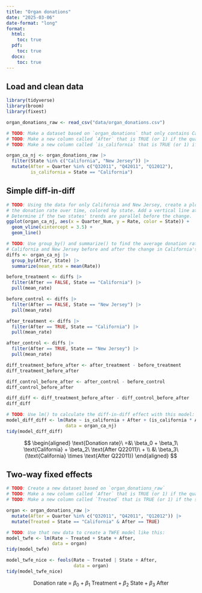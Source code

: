 ```yaml
---
title: "Organ donations"
date: "2025-03-06"
date-format: "long"
format:
  html:
    toc: true
  pdf:
    toc: true
  docx:
    toc: true
---
```


## Load and clean data

```r
library(tidyverse)
library(broom)
library(fixest)

organ_donations_raw <- read_csv("data/organ_donations.csv")
```

```r
# TODO: Make a dataset based on `organ_donations` that only contains California and New Jersey
# TODO: Make a new column called `After` that is TRUE (or 1) if the quarter is Q32011, Q42011, or Q12012 (or if Quarter_num is 4, 5, or 6)
# TODO: Make a new column called `is_california` that is TRUE (or 1) if the state is California

organ_ca_nj <- organ_donations_raw |> 
  filter(State %in% c("California", "New Jersey")) |> 
  mutate(After = Quarter %in% c("Q32011", "Q42011", "Q12012"),
         is_california = State == "California")
```


## Simple diff-in-diff

```r
# TODO: Using the data for only California and New Jersey, create a plot that shows
# the donation rate over time, colored by state. Add a vertical line at Q22011 (or Quarter_num = 3).
# Determine if the two states' trends are parallel before the change.
ggplot(organ_ca_nj, aes(x = Quarter_Num, y = Rate, color = State)) + 
  geom_vline(xintercept = 3.5) +
  geom_line()
```

```r
# TODO: Use group_by() and summarize() to find the average donation rate in
# California and New Jersey before and after the change in California's policy
diffs <- organ_ca_nj |>
  group_by(After, State) |>
  summarize(mean_rate = mean(Rate))

before_treatment <- diffs |>
  filter(After == FALSE, State == "California") |>
  pull(mean_rate)

before_control <- diffs |>
  filter(After == FALSE, State == "New Jersey") |>
  pull(mean_rate)

after_treatment <- diffs |>
  filter(After == TRUE, State == "California") |>
  pull(mean_rate)

after_control <- diffs |>
  filter(After == TRUE, State == "New Jersey") |>
  pull(mean_rate)

diff_treatment_before_after <- after_treatment - before_treatment
diff_treatment_before_after

diff_control_before_after <- after_control - before_control
diff_control_before_after

diff_diff <- diff_treatment_before_after - diff_control_before_after
diff_diff
```

```r
# TODO: Use lm() to calculate the diff-in-diff effect with this model:
model_diff_diff <- lm(Rate ~ is_california + After + (is_california * After), 
                      data = organ_ca_nj)
tidy(model_diff_diff)
```

$$
\begin{aligned}
\text{Donation rate}\ =&\ \beta_0 + \beta_1\ \text{California} + \beta_2\ \text{After Q22011}\ + \\
&\ \beta_3\ (\text{California} \times \text{After Q22011})
\end{aligned}
$$


## Two-way fixed effects

```r
# TODO: Create a new dataset based on `organ_donations_raw` 
# TODO: Make a new column called `After` that is TRUE (or 1) if the quarter is Q32011, Q42011, or Q12012 (or if Quarter_num is 4, 5, or 6)
# TODO: Make a new column called `Treated` that is TRUE (or 1) if the state is California and After is TRUE/1

organ <- organ_donations_raw |> 
  mutate(After = Quarter %in% c("Q32011", "Q42011", "Q12012")) |> 
  mutate(Treated = State == "California" & After == TRUE)
```

```r
# TODO: Use that new data to create a TWFE model like this:
model_twfe <- lm(Rate ~ Treated + State + After, 
                 data = organ)
tidy(model_twfe)

model_twfe_nice <- feols(Rate ~ Treated | State + After,
                         data = organ)
tidy(model_twfe_nice)
```

$$
\text{Donation rate}\ =\ \beta_0 + \beta_1\ \text{Treatment} + \beta_2\ \text{State} + \beta_3\ \text{After}
$$
